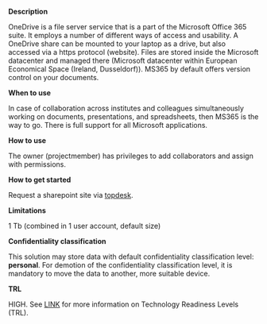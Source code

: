 **Description**

OneDrive is a file server service that is a part of the Microsoft Office 365 suite. It employs a number of different ways of access and usability. A OneDrive share can be mounted to your laptop as a drive, but also accessed via a https protocol (website). Files are stored inside the Microsoft datacenter and managed there (Microsoft datacenter within European Economical Space (Ireland, Dusseldorf)). MS365 by default offers version control on your documents.

**When to use**

In case of collaboration across institutes and colleagues simultaneously working on documents, presentations, and spreadsheets, then MS365 is the way to go. There is full support for all Microsoft applications.

**How to use**

The owner (projectmember) has privileges to add collaborators and assign with permissions.

**How to get started**

Request a sharepoint site via [topdesk](https://deltares.topdesk.net/tas/public/ssp/content/serviceflow?unid=cdff9cf89e074043b27267b22f43234c&from=6ce5902a-4621-4413-b4a8-c5e93fcbbf91&openedFromService=true).

**Limitations**

1 Tb (combined in 1 user account, default size)

**Confidentiality classification**

This solution may store data with default confidentiality classification level: __personal__. For demotion of the confidentiality classification level, it is mandatory to move the data to another, more suitable device. 

**TRL**

HIGH. See [LINK](/storage-finder/trl)  for more information on Technology Readiness Levels (TRL).
